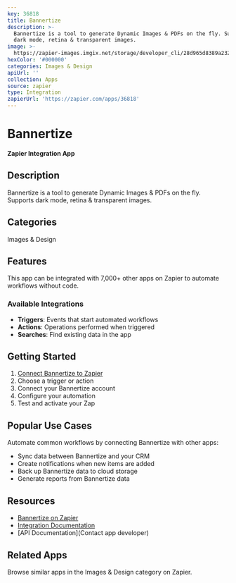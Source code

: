 ```yaml
---
key: 36818
title: Bannertize
description: >-
  Bannertize is a tool to generate Dynamic Images & PDFs on the fly. Supports
  dark mode, retina & transparent images.
image: >-
  https://zapier-images.imgix.net/storage/developer_cli/28d965d8389a232ac14abd5ff5600bc3.png?auto=format%2Ccompress&ixlib=python-3.0.0&q=50
hexColor: '#000000'
categories: Images & Design
apiUrl: ''
collection: Apps
source: zapier
type: Integration
zapierUrl: 'https://zapier.com/apps/36818'
---
```

# Bannertize

**Zapier Integration App**

## Description

Bannertize is a tool to generate Dynamic Images & PDFs on the fly. Supports dark mode, retina & transparent images.

## Categories

Images & Design

## Features

This app can be integrated with 7,000+ other apps on Zapier to automate workflows without code.

### Available Integrations

- **Triggers**: Events that start automated workflows
- **Actions**: Operations performed when triggered
- **Searches**: Find existing data in the app

## Getting Started

1. [Connect Bannertize to Zapier](https://zapier.com/apps/36818)
2. Choose a trigger or action
3. Connect your Bannertize account
4. Configure your automation
5. Test and activate your Zap

## Popular Use Cases

Automate common workflows by connecting Bannertize with other apps:

- Sync data between Bannertize and your CRM
- Create notifications when new items are added
- Back up Bannertize data to cloud storage
- Generate reports from Bannertize data

## Resources

- [Bannertize on Zapier](https://zapier.com/apps/36818)
- [Integration Documentation](https://zapier.com/apps/36818/integrations)
- [API Documentation](Contact app developer)

## Related Apps

Browse similar apps in the Images & Design category on Zapier.
